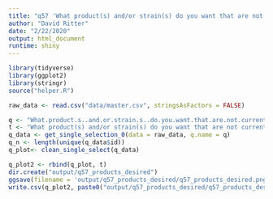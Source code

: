 ```yaml
---
title: "q57 'What product(s) and/or strain(s) do you want that are not currently available in your local dispensaries?'"
author: "David Ritter"
date: "2/22/2020"
output: html_document
runtime: shiny
---
```


```r
library(tidyverse)
library(ggplot2)
library(stringr)
source("helper.R")
```

```r
raw_data <- read.csv("data/master.csv", stringsAsFactors = FALSE)
```

```r
q <- "What.product.s..and.or.strain.s..do.you.want.that.are.not.currently.available.in.your.local.dispensaries."
t <- "What product(s) and/or strain(s) do you want that are not currently available in your local dispensaries?"
q_data <- get_single_selection_0(data = raw_data, q.name = q)
q_n <- length(unique(q_data$id))
q_plot<- clean_single_select(q_data)
```

```r
q_plot2 <- rbind(q_plot, t)
dir.create("output/q57_products_desired")
ggsave(filename = 'output/q57_products_desired/q57_products_desired.png', plot = r, device = 'png')
write.csv(q_plot2, paste0("output/q57_products_desired/q57_products_desired_", q_n,".csv"), row.names=F)
```
